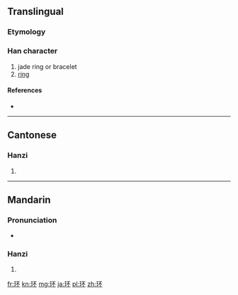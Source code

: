 {{also|環}}
==Translingual==

===Etymology===
{{Han simp|環|f=睘|t=不}}

===Han character===
{{Han char|rn=96|rad=玉|as=04|sn=8|four=|canj=一土一火 (MGMF)}}

# jade ring or bracelet
# [[ring]]

====References====
* {{Han ref|kx=0728.211|hdz=21103.070|uh=73AF|ud=29615}}

----

==Cantonese==

===Hanzi===
{{yue-hanzi|jyut=[[waan4]]|y=waan4|tra=環}}

# {{defn|lang=yue|sort=玉04}}

----

==Mandarin==

===Pronunciation===
* {{audio|Zh-huán.ogg|Audio}}

===Hanzi===
{{cmn-hanzi|tra=環|pin=[[huán]] ([[huan2]])|wg=huan<sup>2</sup>}}

# {{defn|lang=cmn|sort=玉04}}

[[fr:环]]
[[kn:环]]
[[mg:环]]
[[ja:环]]
[[pl:环]]
[[zh:环]]